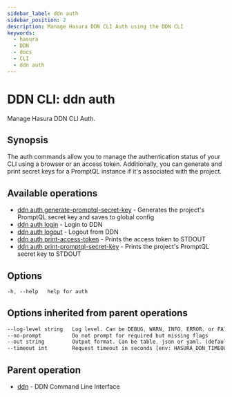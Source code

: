 ```yaml
---
sidebar_label: ddn auth
sidebar_position: 2
description: Manage Hasura DDN CLI Auth using the DDN CLI
keywords:
  - hasura
  - DDN
  - docs
  - CLI
  - ddn auth
---
```


# DDN CLI: ddn auth

Manage Hasura DDN CLI Auth.

## Synopsis

The auth commands allow you to manage the authentication status of your CLI using a browser or an access token. Additionally, you can generate and print secret keys for a PromptQL instance if it's associated with the project.

## Available operations

- [ddn auth generate-promptql-secret-key](/reference/cli/commands/ddn_auth_generate-promptql-secret-key) - Generates the project's PromptQL secret key and saves to global config
- [ddn auth login](/reference/cli/commands/ddn_auth_login) - Login to DDN
- [ddn auth logout](/reference/cli/commands/ddn_auth_logout) - Logout from DDN
- [ddn auth print-access-token](/reference/cli/commands/ddn_auth_print-access-token) - Prints the access token to STDOUT
- [ddn auth print-promptql-secret-key](/reference/cli/commands/ddn_auth_print-promptql-secret-key) - Prints the project's PromptQL secret key to STDOUT

## Options

```sass
-h, --help   help for auth
```

## Options inherited from parent operations

```sass
--log-level string   Log level. Can be DEBUG, WARN, INFO, ERROR, or FATAL. (default "INFO")
--no-prompt          Do not prompt for required but missing flags
--out string         Output format. Can be table, json or yaml. (default "table")
--timeout int        Request timeout in seconds [env: HASURA_DDN_TIMEOUT] (default 100)
```

## Parent operation

- [ddn](/reference/cli/commands/ddn) - DDN Command Line Interface
